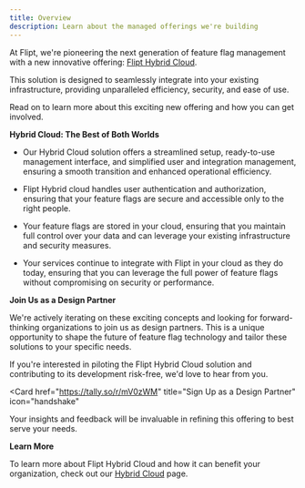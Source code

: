 ```yaml
---
title: Overview
description: Learn about the managed offerings we're building
---
```


At Flipt, we're pioneering the next generation of feature flag management with a new innovative offering: [Flipt Hybrid Cloud](/managed/hybrid).

This solution is designed to seamlessly integrate into your existing infrastructure, providing unparalleled efficiency, security, and ease of use.

Read on to learn more about this exciting new offering and how you can get involved.

**Hybrid Cloud: The Best of Both Worlds**

- Our Hybrid Cloud solution offers a streamlined setup, ready-to-use management interface, and simplified user and integration management, ensuring a smooth transition and enhanced operational efficiency.

- Flipt Hybrid cloud handles user authentication and authorization, ensuring that your feature flags are secure and accessible only to the right people.

- Your feature flags are stored in your cloud, ensuring that you maintain full control over your data and can leverage your existing infrastructure and security measures.

- Your services continue to integrate with Flipt in your cloud as they do today, ensuring that you can leverage the full power of feature flags without compromising on security or performance.

**Join Us as a Design Partner**

We're actively iterating on these exciting concepts and looking for forward-thinking organizations to join us as design partners. This is a unique opportunity to shape the future of feature flag technology and tailor these solutions to your specific needs.

If you're interested in piloting the Flipt Hybrid Cloud solution and contributing to its development risk-free, we'd love to hear from you.

<Card
  href="https://tally.so/r/mV0zWM"
  title="Sign Up as a Design Partner"
  icon="handshake"
>
  Your insights and feedback will be invaluable in refining this offering to
  best serve your needs.
</Card>

**Learn More**

To learn more about Flipt Hybrid Cloud and how it can benefit your organization, check out our [Hybrid Cloud](/managed/hybrid) page.
